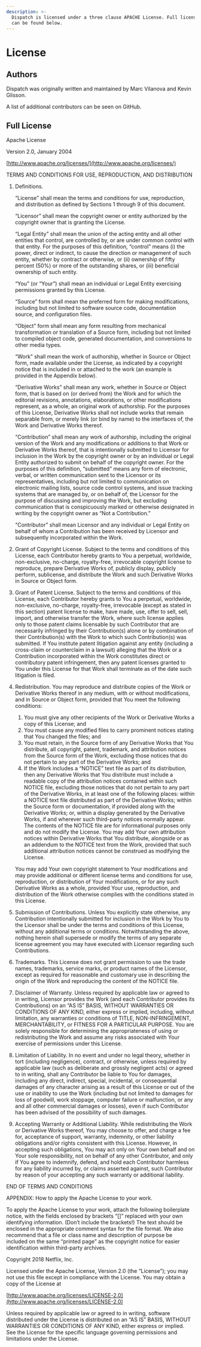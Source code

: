 ```yaml
---
description: >-
  Dispatch is licensed under a three clause APACHE License. Full license text
  can be found below.
---
```


# License

## Authors

Dispatch was originally written and maintained by Marc Vilanova and Kevin Glisson.

A list of additional contributors can be seen on GitHub.

## Full License

Apache License

Version 2.0, January 2004

[http://www.apache.org/licenses/](http://www.apache.org/licenses/)

TERMS AND CONDITIONS FOR USE, REPRODUCTION, AND DISTRIBUTION

1. Definitions.

   “License” shall mean the terms and conditions for use, reproduction, and distribution as defined by Sections 1 through 9 of this document.

   “Licensor” shall mean the copyright owner or entity authorized by the copyright owner that is granting the License.

   “Legal Entity” shall mean the union of the acting entity and all other entities that control, are controlled by, or are under common control with that entity. For the purposes of this definition, “control” means \(i\) the power, direct or indirect, to cause the direction or management of such entity, whether by contract or otherwise, or \(ii\) ownership of fifty percent \(50%\) or more of the outstanding shares, or \(iii\) beneficial ownership of such entity.

   “You” \(or “Your”\) shall mean an individual or Legal Entity exercising permissions granted by this License.

   “Source” form shall mean the preferred form for making modifications, including but not limited to software source code, documentation source, and configuration files.

   “Object” form shall mean any form resulting from mechanical transformation or translation of a Source form, including but not limited to compiled object code, generated documentation, and conversions to other media types.

   “Work” shall mean the work of authorship, whether in Source or Object form, made available under the License, as indicated by a copyright notice that is included in or attached to the work \(an example is provided in the Appendix below\).

   “Derivative Works” shall mean any work, whether in Source or Object form, that is based on \(or derived from\) the Work and for which the editorial revisions, annotations, elaborations, or other modifications represent, as a whole, an original work of authorship. For the purposes of this License, Derivative Works shall not include works that remain separable from, or merely link \(or bind by name\) to the interfaces of, the Work and Derivative Works thereof.

   “Contribution” shall mean any work of authorship, including the original version of the Work and any modifications or additions to that Work or Derivative Works thereof, that is intentionally submitted to Licensor for inclusion in the Work by the copyright owner or by an individual or Legal Entity authorized to submit on behalf of the copyright owner. For the purposes of this definition, “submitted” means any form of electronic, verbal, or written communication sent to the Licensor or its representatives, including but not limited to communication on electronic mailing lists, source code control systems, and issue tracking systems that are managed by, or on behalf of, the Licensor for the purpose of discussing and improving the Work, but excluding communication that is conspicuously marked or otherwise designated in writing by the copyright owner as “Not a Contribution.”

   “Contributor” shall mean Licensor and any individual or Legal Entity on behalf of whom a Contribution has been received by Licensor and subsequently incorporated within the Work.

2. Grant of Copyright License. Subject to the terms and conditions of this License, each Contributor hereby grants to You a perpetual, worldwide, non-exclusive, no-charge, royalty-free, irrevocable copyright license to reproduce, prepare Derivative Works of, publicly display, publicly perform, sublicense, and distribute the Work and such Derivative Works in Source or Object form.
3. Grant of Patent License. Subject to the terms and conditions of this License, each Contributor hereby grants to You a perpetual, worldwide, non-exclusive, no-charge, royalty-free, irrevocable \(except as stated in this section\) patent license to make, have made, use, offer to sell, sell, import, and otherwise transfer the Work, where such license applies only to those patent claims licensable by such Contributor that are necessarily infringed by their Contribution\(s\) alone or by combination of their Contribution\(s\) with the Work to which such Contribution\(s\) was submitted. If You institute patent litigation against any entity \(including a cross-claim or counterclaim in a lawsuit\) alleging that the Work or a Contribution incorporated within the Work constitutes direct or contributory patent infringement, then any patent licenses granted to You under this License for that Work shall terminate as of the date such litigation is filed.
4. Redistribution. You may reproduce and distribute copies of the Work or Derivative Works thereof in any medium, with or without modifications, and in Source or Object form, provided that You meet the following conditions:

   1. You must give any other recipients of the Work or Derivative Works a copy of this License; and
   2. You must cause any modified files to carry prominent notices stating that You changed the files; and
   3. You must retain, in the Source form of any Derivative Works that You distribute, all copyright, patent, trademark, and attribution notices from the Source form of the Work, excluding those notices that do not pertain to any part of the Derivative Works; and
   4. If the Work includes a “NOTICE” text file as part of its distribution, then any Derivative Works that You distribute must include a readable copy of the attribution notices contained within such NOTICE file, excluding those notices that do not pertain to any part of the Derivative Works, in at least one of the following places: within a NOTICE text file distributed as part of the Derivative Works; within the Source form or documentation, if provided along with the Derivative Works; or, within a display generated by the Derivative Works, if and wherever such third-party notices normally appear. The contents of the NOTICE file are for informational purposes only and do not modify the License. You may add Your own attribution notices within Derivative Works that You distribute, alongside or as an addendum to the NOTICE text from the Work, provided that such additional attribution notices cannot be construed as modifying the License.

   You may add Your own copyright statement to Your modifications and may provide additional or different license terms and conditions for use, reproduction, or distribution of Your modifications, or for any such Derivative Works as a whole, provided Your use, reproduction, and distribution of the Work otherwise complies with the conditions stated in this License.

5. Submission of Contributions. Unless You explicitly state otherwise, any Contribution intentionally submitted for inclusion in the Work by You to the Licensor shall be under the terms and conditions of this License, without any additional terms or conditions. Notwithstanding the above, nothing herein shall supersede or modify the terms of any separate license agreement you may have executed with Licensor regarding such Contributions.
6. Trademarks. This License does not grant permission to use the trade names, trademarks, service marks, or product names of the Licensor, except as required for reasonable and customary use in describing the origin of the Work and reproducing the content of the NOTICE file.
7. Disclaimer of Warranty. Unless required by applicable law or agreed to in writing, Licensor provides the Work \(and each Contributor provides its Contributions\) on an “AS IS” BASIS, WITHOUT WARRANTIES OR CONDITIONS OF ANY KIND, either express or implied, including, without limitation, any warranties or conditions of TITLE, NON-INFRINGEMENT, MERCHANTABILITY, or FITNESS FOR A PARTICULAR PURPOSE. You are solely responsible for determining the appropriateness of using or redistributing the Work and assume any risks associated with Your exercise of permissions under this License.
8. Limitation of Liability. In no event and under no legal theory, whether in tort \(including negligence\), contract, or otherwise, unless required by applicable law \(such as deliberate and grossly negligent acts\) or agreed to in writing, shall any Contributor be liable to You for damages, including any direct, indirect, special, incidental, or consequential damages of any character arising as a result of this License or out of the use or inability to use the Work \(including but not limited to damages for loss of goodwill, work stoppage, computer failure or malfunction, or any and all other commercial damages or losses\), even if such Contributor has been advised of the possibility of such damages.
9. Accepting Warranty or Additional Liability. While redistributing the Work or Derivative Works thereof, You may choose to offer, and charge a fee for, acceptance of support, warranty, indemnity, or other liability obligations and/or rights consistent with this License. However, in accepting such obligations, You may act only on Your own behalf and on Your sole responsibility, not on behalf of any other Contributor, and only if You agree to indemnify, defend, and hold each Contributor harmless for any liability incurred by, or claims asserted against, such Contributor by reason of your accepting any such warranty or additional liability.

END OF TERMS AND CONDITIONS

APPENDIX: How to apply the Apache License to your work.

To apply the Apache License to your work, attach the following boilerplate notice, with the fields enclosed by brackets “\[\]” replaced with your own identifying information. \(Don’t include the brackets!\) The text should be enclosed in the appropriate comment syntax for the file format. We also recommend that a file or class name and description of purpose be included on the same “printed page” as the copyright notice for easier identification within third-party archives.

Copyright 2018 Netflix, Inc.

Licensed under the Apache License, Version 2.0 \(the “License”\); you may not use this file except in compliance with the License. You may obtain a copy of the License at

[http://www.apache.org/licenses/LICENSE-2.0](http://www.apache.org/licenses/LICENSE-2.0)

Unless required by applicable law or agreed to in writing, software distributed under the License is distributed on an “AS IS” BASIS, WITHOUT WARRANTIES OR CONDITIONS OF ANY KIND, either express or implied. See the License for the specific language governing permissions and limitations under the License.


